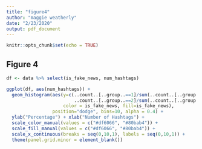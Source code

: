 ```yaml
---
title: "figure4"
author: "maggie weatherly"
date: "2/23/2020"
output: pdf_document
---
```


```r
knitr::opts_chunk$set(echo = TRUE)
```

## Figure 4

```r
df <- data %>% select(is_fake_news, num_hashtags) 

ggplot(df, aes(num_hashtags)) +
  geom_histogram(aes(y=c(..count..[..group..==1]/sum(..count..[..group..==1]),
                         ..count..[..group..==2]/sum(..count..[..group..==2]))*100,
                     color = is_fake_news, fill=is_fake_news),
                 position="dodge", bins=10, alpha = 0.4) +
  ylab("Percentage") + xlab("Number of Hashtags") +
  scale_color_manual(values = c("#df6066", "#80bab4")) +
  scale_fill_manual(values = c("#df6066", "#80bab4")) +
  scale_x_continuous(breaks = seq(0,10,1), labels = seq(0,10,1)) +
  theme(panel.grid.minor = element_blank())
```

